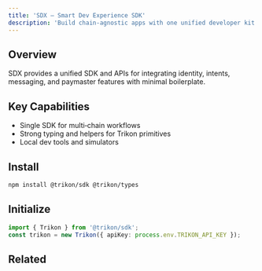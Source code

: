 ```yaml
---
title: 'SDX — Smart Dev Experience SDK'
description: 'Build chain‑agnostic apps with one unified developer kit'
---
```


## Overview

SDX provides a unified SDK and APIs for integrating identity, intents, messaging, and paymaster features with minimal boilerplate.

## Key Capabilities

- Single SDK for multi‑chain workflows
- Strong typing and helpers for Trikon primitives
- Local dev tools and simulators

## Install

```bash
npm install @trikon/sdk @trikon/types
```

## Initialize

```typescript
import { Trikon } from '@trikon/sdk';
const trikon = new Trikon({ apiKey: process.env.TRIKON_API_KEY });
```

## Related

<CardGroup cols={2}>
  <Card title="Quickstart" icon="rocket" href="/quickstart" />
  <Card title="Services Layer" icon="layer-group" href="/core-features/services-layer" />
</CardGroup>

